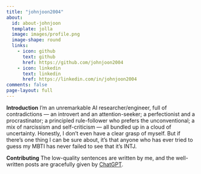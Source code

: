 ```yaml
---
title: "johnjoon2004"
about:
  id: about-johnjoon
  template: jolla
  image: images/profile.png
  image-shape: round
  links:
    - icon: github
      text: github
      href: https://github.com/johnjoon2004
    - icon: linkedin
      text: linkedin
      href: https://linkedin.com/in/johnjoon2004
comments: false
page-layout: full
---
```


**Introduction**
I'm an unremarkable AI researcher/engineer, full of contradictions — an introvert and an attention-seeker; a perfectionist and a procrastinator; a principled rule-follower who prefers the unconventional; a mix of narcissism and self-criticism — all bundled up in a cloud of uncertainty. Honestly, I don't even have a clear grasp of myself. But if there's one thing I can be sure about, it's that anyone who has ever tried to guess my MBTI has never failed to see that it's INTJ.

**Contributing**
The low-quality sentences are written by me, and the well-written posts are gracefully given by [ChatGPT](https://openai.com/).
